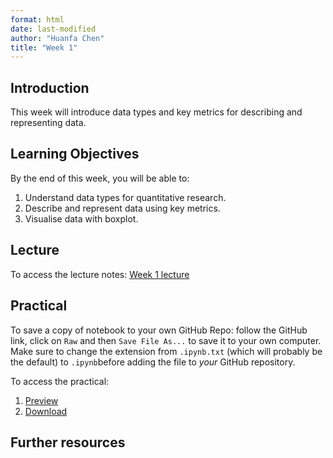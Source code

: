 ```yaml
---
format: html
date: last-modified
author: "Huanfa Chen"
title: "Week 1"
---
```


## Introduction

This week will introduce data types and key metrics for describing and representing data.

## Learning Objectives

By the end of this week, you will be able to:

1. Understand data types for quantitative research.
2. Describe and represent data using key metrics.
3. Visualise data with boxplot.

## Lecture 

To access the lecture notes: [Week 1 lecture](week1_lecture.qmd)

## Practical

:::{.callout-note}

To save a copy of notebook to your own GitHub Repo: follow the GitHub link, click on `Raw` and then `Save File As...` to save it to your own computer. Make sure to change the extension from `.ipynb.txt` (which will probably be the default) to `.ipynb`before adding the file to *your* GitHub repository.

:::

To access the practical:

1. [Preview](week1_practical.html)
2. [Download](week1_practical.ipynb)

## Further resources
